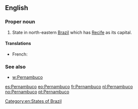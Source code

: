 ==English==

===Proper noun===
{{en-proper noun}}

# State in north-eastern [[Brazil]] which has [[Recife]] as its capital.

====Translations====
{{trans-top|state}}
* French: {{t-|fr|Pernambouc}}
{{trans-mid}}
{{trans-bottom}}

===See also===
* [[w:Pernambuco]]

[[Category:en:States of Brazil]]

[[es:Pernambuco]]
[[eo:Pernambuco]]
[[fr:Pernambuco]]
[[nl:Pernambuco]]
[[no:Pernambuco]]
[[pt:Pernambuco]]